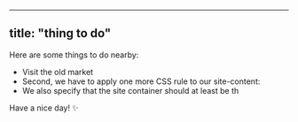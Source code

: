 

---
title: "thing to do"
---




Here are some things to do nearby:


- Visit the old market
- Second, we have to apply one more CSS rule to our site-content:
- We also specify that the site container should at least be th

Have a nice day! ✨